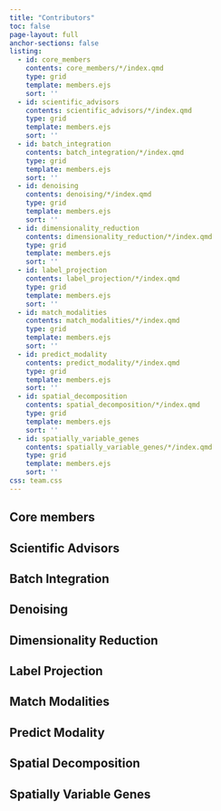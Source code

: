 ```yaml
---
title: "Contributors"
toc: false
page-layout: full
anchor-sections: false
listing:
  - id: core_members
    contents: core_members/*/index.qmd
    type: grid
    template: members.ejs
    sort: ''
  - id: scientific_advisors
    contents: scientific_advisors/*/index.qmd
    type: grid
    template: members.ejs
    sort: ''
  - id: batch_integration
    contents: batch_integration/*/index.qmd
    type: grid
    template: members.ejs
    sort: ''
  - id: denoising
    contents: denoising/*/index.qmd
    type: grid
    template: members.ejs
    sort: ''
  - id: dimensionality_reduction
    contents: dimensionality_reduction/*/index.qmd
    type: grid
    template: members.ejs
    sort: ''
  - id: label_projection
    contents: label_projection/*/index.qmd
    type: grid
    template: members.ejs
    sort: ''
  - id: match_modalities
    contents: match_modalities/*/index.qmd
    type: grid
    template: members.ejs
    sort: ''
  - id: predict_modality
    contents: predict_modality/*/index.qmd
    type: grid
    template: members.ejs
    sort: ''
  - id: spatial_decomposition
    contents: spatial_decomposition/*/index.qmd
    type: grid
    template: members.ejs
    sort: ''
  - id: spatially_variable_genes
    contents: spatially_variable_genes/*/index.qmd
    type: grid
    template: members.ejs
    sort: ''
css: team.css
---
```


## Core members

:::{#core_members}
:::

## Scientific Advisors

:::{#scientific_advisors}
:::

## Batch Integration

:::{#batch_integration}
:::

## Denoising

:::{#denoising}
:::

## Dimensionality Reduction

:::{#dimensionality_reduction}
:::

## Label Projection

:::{#label_projection}
:::

## Match Modalities

:::{#match_modalities}
:::

## Predict Modality

:::{#predict_modality}
:::

## Spatial Decomposition

:::{#spatial_decomposition}
:::

## Spatially Variable Genes

:::{#spatially_variable_genes}
:::


